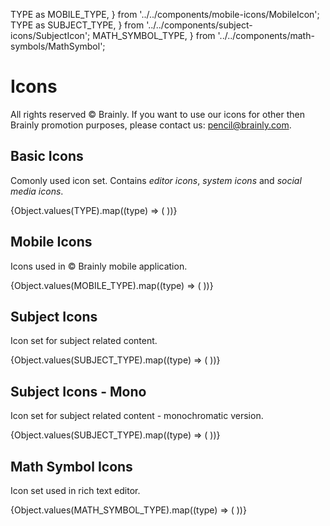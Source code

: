   TYPE as MOBILE_TYPE,
} from '../../components/mobile-icons/MobileIcon';
  TYPE as SUBJECT_TYPE,
} from '../../components/subject-icons/SubjectIcon';
  MATH_SYMBOL_TYPE,
} from '../../components/math-symbols/MathSymbol';

<Meta title="Foundation ✨/Icons" />

# Icons

All rights reserved © Brainly. If you want to use our icons for other then Brainly promotion purposes, please contact us: pencil@brainly.com.

## Basic Icons

Comonly used icon set. Contains _editor icons_, _system icons_ and _social media icons_.

<IconGallery>
  {Object.values(TYPE).map((type) => (
    <IconItem name={type} key={type}>
      <Icon size={32} color="dark" type={type} />
    </IconItem>
  ))}
</IconGallery>

## Mobile Icons

Icons used in © Brainly mobile application.

<IconGallery>
  {Object.values(MOBILE_TYPE).map((type) => (
    <IconItem name={type} key={type}>
      <MobileIcon size={32} color="dark" type={type} />
    </IconItem>
  ))}
</IconGallery>

## Subject Icons

Icon set for subject related content.

<IconGallery>
  {Object.values(SUBJECT_TYPE).map((type) => (
    <IconItem name={type} key={type}>
      <SubjectIcon type={type} size="small" />
    </IconItem>
  ))}
</IconGallery>

## Subject Icons - Mono

Icon set for subject related content - monochromatic version.

<IconGallery>
  {Object.values(SUBJECT_TYPE).map((type) => (
    <IconItem name={type} key={type}>
      <SubjectIcon type={type} size="small" monoColor="gray" />
    </IconItem>
  ))}
</IconGallery>

## Math Symbol Icons

Icon set used in rich text editor.

<IconGallery>
  {Object.values(MATH_SYMBOL_TYPE).map((type) => (
    <IconItem name={type} key={type}>
      <MathSymbol type={type} color="dark" size="small" />
    </IconItem>
  ))}
</IconGallery>
